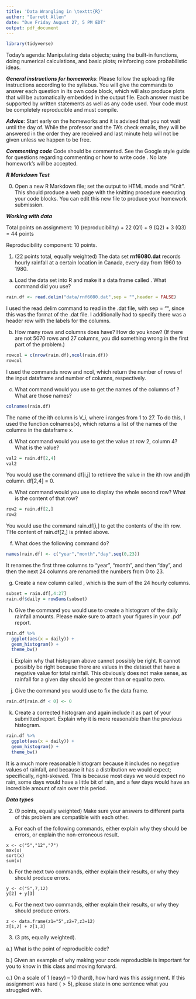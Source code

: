 ```yaml
---
title: 'Data Wrangling in \texttt{R}'
author: "Garrett Allen"
date: "Due Friday August 27, 5 PM EDT"
output: pdf_document
---
```

```r
library(tidyverse)
```
Today's agenda: Manipulating data objects; using the built-in functions, doing numerical calculations, and basic plots; reinforcing core probabilistic ideas.

***General instructions for homeworks***: Please follow the uploading file instructions according to the syllabus. You will give the commands to answer each question in its own code block, which will also produce plots that will be automatically embedded in the output file. Each answer must be supported by written statements as well as any code used. Your code must be completely reproducible and must compile. 

***Advice***: Start early on the homeworks and it is advised that you not wait until the day of. While the professor and the TA's check emails, they will be answered in the order they are received and last minute help will not be given unless we happen to be free.  

***Commenting code***
Code should be commented. See the Google style guide for questions regarding commenting or how to write 
code \url{https://google.github.io/styleguide/Rguide.xml}. No late homework's will be accepted.

***R Markdown Test***

0. Open a new R Markdown file; set the output to HTML mode and "Knit". This should produce a web page with the knitting procedure executing your code blocks. You can edit this new file to produce your homework submission.

***Working with data***

Total points on assignment: 10 (reproducibility) + 22 (Q1) + 9 (Q2) + 3 (Q3) = 44 points 

Reproducibility component: 10 points. 

1.  (22 points total, equally weighted) The data set **rnf6080.dat** records hourly rainfall at a certain location in Canada, every day from 1960 to 1980.

a. Load the data set into R and make it a data frame called \texttt{rain.df}.  What command did you use?
```r
rain.df <- read.delim("data/rnf6080.dat",sep = "",header = FALSE)
```
I used the read.delim command to read in the .dat file, with sep = "", since this was the format of the .dat file. I additionally had to specify there was a header row with the labels for the columns.

b. How many rows and columns does \texttt{rain.df} have?  How do you know?  (If there are not 5070 rows and 27 columns, you did something wrong in the first part of the problem.)
```r
rowcol = c(nrow(rain.df),ncol(rain.df))
rowcol
```
I used the commands nrow and ncol, which return the number of rows of the input dataframe and number of columns, respectively. 

c. What command would you use to get the names of the columns of \texttt{rain.df}? What are those names?
```r
colnames(rain.df)
```
The name of the ith column is V_i, where i ranges from 1 to 27. To do this, I used the function colnames(x), which returns a list of the names of the columns in the dataframe x. 

d. What command would you use to get the value at row 2, column 4? What is the value?
```r
val2 = rain.df[2,4]
val2
```
You would use the command df[i,j] to retrieve the value in the ith row and jth column. df[2,4] = 0. 

e. What command would you use to display the whole second row?  What is the content of that row?
```r
row2 = rain.df[2,]
row2
```
You would use the command rain.df[i,] to get the contents of the ith row. THe content of rain.df[2,] is printed above. 

f.  What does the following command do?
```r
names(rain.df) <- c("year","month","day",seq(0,23))
```
It renames the first three columns to "year", "month", and then "day", and then the next 24 columns are renamed the numbers from 0 to 23. 

g.  Create a new column called \texttt{daily}, which is the sum of the 24 hourly columns.
```r
subset = rain.df[,4:27]
rain.df$daily = rowSums(subset)
```
h. Give the command you would use to create a histogram of the daily rainfall amounts.  Please make sure to attach your figures in your .pdf report. 
```r
rain.df %>% 
  ggplot(aes(x = daily)) + 
  geom_histogram() + 
  theme_bw()
```

i. Explain why that histogram above cannot possibly be right.
It cannot possibly be right because there are values in the dataset that have a negative value for total rainfall. This obviously does not make sense, as rainfall for a given day should be greater than or equal to zero. 

j. Give the command you would use to fix the data frame.
```r
rain.df[rain.df < 0] <- 0
```
k. Create a corrected histogram and again include it as part of your submitted report. Explain why it is
more reasonable than the previous histogram.
```r
rain.df %>% 
  ggplot(aes(x = daily)) + 
  geom_histogram() + 
  theme_bw()
```
It is a much more reasonable histogram because it includes no negative values of rainfall, and because it has a distribution we would expect; specifically, right-skewed. This is because most days we would expect no rain, some days would have a little bit of rain, and a few days would have an incredible amount of rain over this period. 

***Data types***

2. (9 points, equally weighted) Make sure your answers to different parts of this problem are compatible with each other.

a. For each of the following commands, either explain why they should be errors, or explain the non-erroneous result.
```
x <- c("5","12","7")
max(x)
sort(x)
sum(x)
```
b. For the next two commands, either explain their results, or why they
should produce errors.
```
y <- c("5",7,12)
y[2] + y[3]
```
c. For the next two commands, either explain their results, or why they should
produce errors.
```
z <- data.frame(z1="5",z2=7,z3=12)
z[1,2] + z[1,3]
```

3. (3 pts, equally weighted). 

a.) What is the point of reproducible code? 

b.) Given an example of why making your code reproducible is important for you to know in this class and moving forward. 

c.) On a scale of 1 (easy) -- 10 (hard), how hard was this assignment. If this assignment was hard ($>5$), please state in one sentence what you struggled with. 



